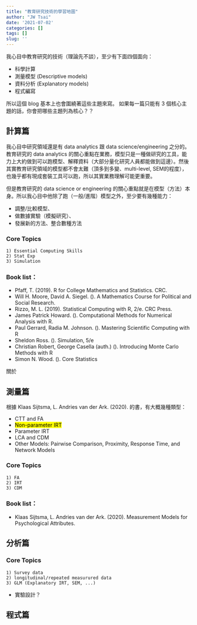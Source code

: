```yaml
---
title: "教育研究技術的學習地圖"
author: "JW Tsai"
date: '2021-07-02'
categories: []
tags: []
slug: ''
---
```



我心目中教育研究的技術（理論先不談），至少有下面四個面向：

- 科學計算
- 測量模型 (Descriptive models)
- 資料分析 (Explanatory models)
- 程式編寫

所以這個 blog 基本上也會圍繞著這些主題來寫。
如果每一篇只能有 3 個核心主題的話，你會把哪些主題列為核心？？



## 計算篇

我心目中研究領域還是有 data analytics 跟 data science/engineering 之分的。教育研究的 data analytics 的關心重點在業務，模型只是一種做研究的工具，能力上大約做到可以跑模型、解釋資料（大部分量化研究人員都能做到這邊）。然後其實教育研究領域的模型都不會太難（頂多到多變、multi-level, SEM的程度），也幾乎都有現成套裝工具可以跑，所以其實業務理解可能更重要。

但是教育研究的 data science or engineering 的關心重點就是在模型（方法）本身。所以我心目中他除了跑（一般/進階）模型之外，至少要有幾種能力：

- 調整/比較模型、
- 做數據實驗（模擬研究）、
- 發展新的方法、整合數種方法

### Core Topics
```
1) Essential Computing Skills
2) Stat Exp
3) Simulation
```

### Book list：

- Pfaff, T. (2019). R for College Mathematics and Statistics. CRC.
- Will H. Moore, David A. Siegel. (). A Mathematics Course for Political and Social Research.
- Rizzo, M. L. (2019). Statistical Computing with R, 2/e. CRC Press.
- James Patrick Howard. (). Computational Methods for Numerical Analysis with R.
- Paul Gerrard, Radia M. Johnson. (). Mastering Scientific Computing with R 
- Sheldon Ross. (). Simulation, 5/e
- Christian Robert, George Casella (auth.) (). Introducing Monte Carlo Methods with R
- Simon N. Wood. (). Core Statistics


關於


## 測量篇


根據 Klaas Sijtsma, L. Andries van der Ark. (2020). 的書，有大概幾種類型：

- CTT and FA
- <mark> Non-parameter IRT </mark>
- Parameter IRT
- LCA and CDM
- Other Models: Pairwise Comparison, Proximity, Response Time, and Network Models

### Core Topics
```
1) FA
2) IRT
3) CDM
```

### Book list：

- Klaas Sijtsma, L. Andries van der Ark. (2020). Measurement Models for Psychological Attributes.


## 分析篇


### Core Topics

```
1) Survey data
2) longitudinal/repeated measurured data
3) GLM (Explanatory IRT, SEM, ...)
```
- 實驗設計？


## 程式篇









